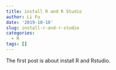 ---
title: install R and R Studio
author: Li Fu
date: '2019-10-10'
slug: install-r-and-r-studio
categories:
  - R
tags: []
---

The first post is about install R and Rstudio.
